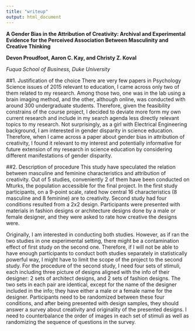 ```yaml
---
title: "writeup"
output: html_document
---
```

**A Gender Bias in the Attribution of Creativity: Archival and Experimental Evidence for the Perceived Association Between Masculinity and Creative Thinking**

**Devon Proudfoot, Aaron C. Kay, and Christy Z. Koval**

*Fuqua School of Business, Duke University*

##1. Justification of the choice 
There are very few papers in Psychology Science issues of 2015 relevant to education, I came across only two of them related to my research. Among those two, one was in the lab using a brain imaging method, and the other, although online, was conducted with around 300 undergraduate students. Therefore, given the feasibility constrains of the course project, I decided to deviate more form my own current research and include in my search agenda less directly relevant topics to my research. Not surprisingly, as a girl with Electrical Engineering background, I am interested in gender disparity in science education. Therefore, when I came across a paper about gender bias in attribution of creativity, I found it relevant to my interest and potentially informative for future extension of my research in science education by considering different manifestations of gender disparity. 

##2. Description of procedure
This study have speculated the relation between masculine and feminine characteristics and attribution of creativity. Out of 5 studies, conveniently 2 of them have been conducted on Mturks, the population accessible for the final project. In the first study participants, on a 9-point scale, rated how central 16 characteristics (8 masculine and 8 feminine) are to creativity. Second study had four conditions resulted from a 2x2 design. Participants were presented with materials in fashion designs or architecture designs done by a male or female designer, and they were asked to rate how creative the designs were.

Originally, I am interested in conducting both studies. However, as if ran the two studies in one experimental setting, there might be a contamination effect of first study on the second one. Therefore, if I will not be able to have enough participants to conduct both studies separately in statistically powerful way, I might have to limit the scope of the project to the second study. For the procedure of the second study, I need four sets of stimuli, each including three picture of designs aligned with the info of their designer: 2 sets of architect designs, and 2 sets of fashion designs. The two sets in each pair are identical, except for the name of the designer included in the info; they have either a male or a female name for the designer. Participants need to be randomized between these four conditions, and after being presented with design samples, they should answer a survey about creativity and originality of the presented designs. I need to counterbalance the order of images in each set of stimuli as well as randomizing the sequence of questions in the survey.
        

